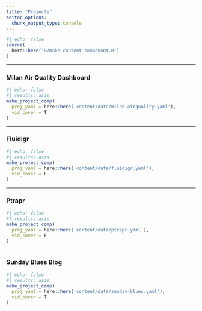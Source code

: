 ```yaml
---
title: "Projects"
editor_options: 
  chunk_output_type: console
---
```


```r
#| echo: false
source(
  here::here('R/make-content-component.R') 
)
```

<hr>

### Milan Air Quality Dashboard

```r
#| echo: false  
#| results: asis 
make_project_comp(
  proj_yaml = here::here('content/data/milan-airquality.yaml'),
  vid_cover = T
)
```

<hr>

### Fluidigr {.project-card}

```r
#| echo: false  
#| results: asis 
make_project_comp(
  proj_yaml = here::here('content/data/fluidigr.yaml'),
  vid_cover = F
)
```

<hr>

### Ptrapr

```r
#| echo: false  
#| results: asis 
make_project_comp(
  proj_yaml = here::here('content/data/ptrapr.yaml'),
  vid_cover = F
) 
```

<hr>

### Sunday Blues Blog

```r
#| echo: false  
#| results: asis 
make_project_comp(
  proj_yaml = here::here('content/data/sunday-blues.yaml'),
  vid_cover = T
) 
```
